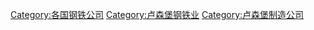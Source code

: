 [[Category:各国钢铁公司|Category:各国钢铁公司]]
[[Category:卢森堡钢铁业|Category:卢森堡钢铁业]]
[[Category:卢森堡制造公司|Category:卢森堡制造公司]]